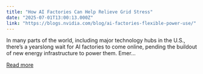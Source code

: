 ```yaml
---
title: "How AI Factories Can Help Relieve Grid Stress"
date: "2025-07-01T13:00:13.000Z"
link: "https://blogs.nvidia.com/blog/ai-factories-flexible-power-use/"
---
```


In many parts of the world, including major technology hubs in the U.S., there’s a yearslong wait for AI factories to come online, pending the buildout of new energy infrastructure to power them. Emer...

[Read more](https://blogs.nvidia.com/blog/ai-factories-flexible-power-use/)
